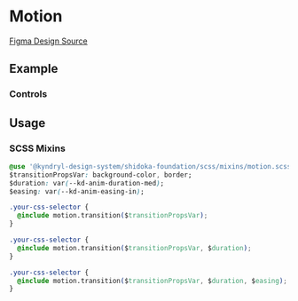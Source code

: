 
<Meta of={MotionStories} />

# Motion

[Figma Design Source](https://www.figma.com/file/5TqtPa7KWfhJbQv6ELnbqf/Foundation?node-id=72%3A17784&mode=dev)

## Example

<Stories />

### Controls

<Controls of={MotionStories.Transition} />

## Usage

### SCSS Mixins

```css
@use '@kyndryl-design-system/shidoka-foundation/scss/mixins/motion.scss';
$transitionPropsVar: background-color, border;
$duration: var(--kd-anim-duration-med);
$easing: var(--kd-anim-easing-in);

.your-css-selector {
  @include motion.transition($transitionPropsVar);
}

.your-css-selector {
  @include motion.transition($transitionPropsVar, $duration);
}

.your-css-selector {
  @include motion.transition($transitionPropsVar, $duration, $easing);
}
```
